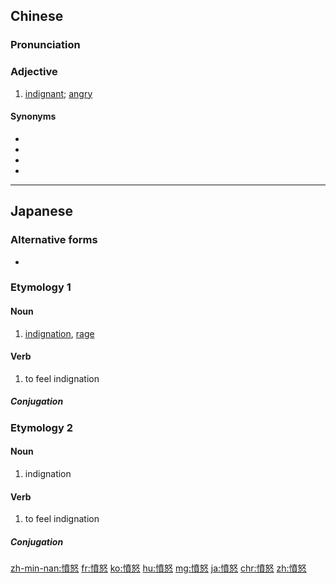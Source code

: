 {{also|愤怒}}
==Chinese==
{{zh-forms|s=愤怒}}

===Pronunciation===
{{zh-pron
|m=fènnù
|c=fan5 nou6
|h=pfs=fun-nu
|mn=hùn-nō͘
|cat=a
}}

===Adjective===
{{zh-adj}}

# {{lb|zh|Elementary Mandarin}} [[indignant]]; [[angry]]

====Synonyms====
* {{zh-l|惱怒}}
* {{zh-l|生氣}}
* {{zh-l|忿怒}}
* {{zh-l|火大}}

----

==Japanese==

===Alternative forms===
* {{l/ja|忿怒}}

===Etymology 1===
{{ja-kanjitab|ふん|ど|yomi=o}}

====Noun====
{{ja-noun|ふんど}}

# [[indignation]], [[rage]]

====Verb====
{{ja-verb-suru|ふんど}}

# to feel indignation

=====Conjugation=====
{{ja-suru|ふんど}}

===Etymology 2===
{{ja-kanjitab|ふん|ぬ|yomi=o}}

====Noun====
{{ja-noun|ふんぬ}}

# indignation

====Verb====
{{ja-verb-suru|ふんぬ}}

# to feel indignation

=====Conjugation=====
{{ja-suru|ふんぬ}}

[[zh-min-nan:憤怒]]
[[fr:憤怒]]
[[ko:憤怒]]
[[hu:憤怒]]
[[mg:憤怒]]
[[ja:憤怒]]
[[chr:憤怒]]
[[zh:憤怒]]